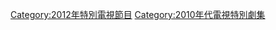 {{CategoryTOC}}
{{Portal|電視}}
{{Year by category
|m=2
|c=0
|d=1
|y=2
|cat=電視特別劇集
|sortkey=Special
|parent=每年電視特別劇集
|subcat=2012年電視劇集
}}

[[Category:2012年特別電視節目|Category:2012年特別電視節目]]
[[Category:2010年代電視特別劇集|Category:2010年代電視特別劇集]]